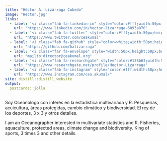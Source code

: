 ```yaml
---
title: "Héctor A. Lizárraga Cubedo"
image: "Hector.jpg"
links:
  - label: '<i class="fab fa-linkedin-in" style="color:#fff;width:50px;height:50px;border-radius:50%;font-size:30px;margin-right:1px;display:flex;justify-content:center;align-items:center;background:#007bb6"></i>'
    url: "https://www.linkedin.com/in/hector-lizarraga-6093a070"
  - label: '<i class="fab fa-twitter" style="color:#fff;width:50px;height:50px;border-radius:50%;font-size:30px;margin-right:1px;display:flex;justify-content:center;align-items:center;background:#00aced"></i>'
    url: "https://www.twitter.com/ceakumal"
  - label: '<i class="fab fa-github" style="color=white;width:50px;height:50px;border-radius:50%;font-size:50px;margin-right:1px;display:flex;justify-content:center;align-items: center"></i>'
    url: "https://github.com/halizarraga"
  - label: '<i class="far fa-envelope" style="width:50px;height:50px;border-radius:50%;font-size:50px;margin-right:1px;display:flex;justify-content:center;align-items: center"></i>'
    url: "mailto:director@ceakumal.org"
  - label: '<i class="fab fa-researchgate" style="color:#138b63;width:50px;height:50px;border-radius:50%;font-size:50px;margin-right:1px;display:flex;justify-content:center;align-items: center"></i>'
    url: "https://www.researchgate.net/profile/Hector-Lizarraga"
  - label: '<i class="fab fa-instagram" style="color:#fff;width:50px;height:50px;border-style:none;border-radius:50%;font-size:30px;margin-right:1px;display:flex;justify-content:center;align-items: center;background:#3f729b"></i>'
    url: "https://www.instagram.com/cea.akumal/"
site: distill::distill_website
output:
  postcards::jolla
---
```



Soy Oceanólogo con interés en la estadística multivariada y R. Pesquerías, acuicultura, áreas protegidas, cambio climático y biodiversidad. El rey de los deportes, 3 x 3 y otros detalles.

I am an Oceanographer interested in multivariate statistics and R. Fisheries, aquaculture, protected areas, climate change and biodiversity.  King of sports, 3 times 3 and other details.



